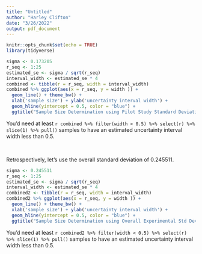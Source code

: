 ```yaml
---
title: "Untitled"
author: "Harley Clifton"
date: "3/26/2022"
output: pdf_document
---
```


```r
knitr::opts_chunk$set(echo = TRUE)
library(tidyverse)
```


```r
sigma <- 0.173205
r_seq <- 1:25
estimated_se <- sigma / sqrt(r_seq)
interval_width <- estimated_se * 4
combined <- tibble(r = r_seq, width = interval_width)
combined %>% ggplot(aes(x = r_seq, y = width )) + 
  geom_line() + theme_bw() + 
  xlab('sample size') + ylab('uncertainty interval width') +
  geom_hline(yintercept = 0.5, color = "blue") +
  ggtitle("Sample Size Determination using Pilot Study Standard Deviation of 0.173205") 
```


You'd need at least `r combined %>% filter(width < 0.5) %>% select(r) %>% slice(1) %>% pull()` samples to have an estimated uncertainty interval width less than 0.5. 

$~$

Retrospectively, let's use the overall standard deviation of 0.245511.

```r
sigma <- 0.245511
r_seq <- 1:25
estimated_se <- sigma / sqrt(r_seq)
interval_width <- estimated_se * 4
combined2 <- tibble(r = r_seq, width = interval_width)
combined2 %>% ggplot(aes(x = r_seq, y = width )) + 
  geom_line() + theme_bw() + 
  xlab('sample size') + ylab('uncertainty interval width') +
  geom_hline(yintercept = 0.5, color = "blue") +
  ggtitle("Sample Size Determination using Overall Experimental Std Deviation of 0.245511") 
```

You'd need at least `r combined2 %>% filter(width < 0.5) %>% select(r) %>% slice(1) %>% pull()` samples to have an estimated uncertainty interval width less than 0.5. 
